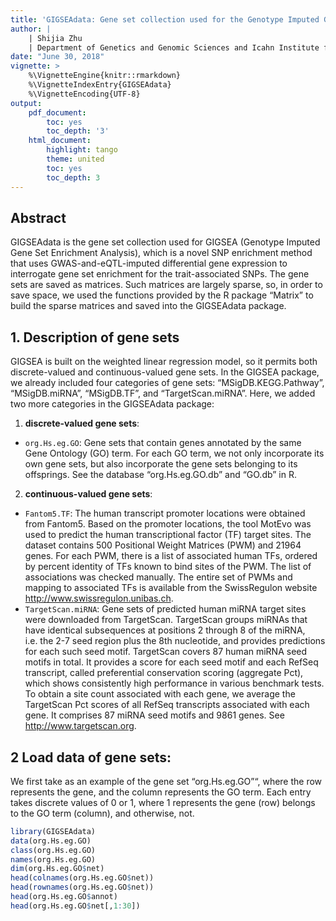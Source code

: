 ```yaml
---
title: 'GIGSEAdata: Gene set collection used for the Genotype Imputed Gene Set Enrichment Analysis (GIGSEA)'
author: |
    | Shijia Zhu
    | Department of Genetics and Genomic Sciences and Icahn Institute for Genomics and Multiscale Biology, Icahn School of Medicine at Mount Sinai, New York, NY 10029, USA
date: "June 30, 2018"
vignette: >
    %\VignetteEngine{knitr::rmarkdown}
    %\VignetteIndexEntry{GIGSEAdata}
    %\VignetteEncoding{UTF-8}
output:
    pdf_document:
        toc: yes
        toc_depth: '3'
    html_document:
        highlight: tango
        theme: united
        toc: yes
        toc_depth: 3
---
```


## Abstract
GIGSEAdata is the gene set collection used for GIGSEA (Genotype Imputed Gene 
Set Enrichment Analysis), which is a novel SNP enrichment method that uses
GWAS-and-eQTL-imputed differential gene expression to interrogate gene set
enrichment for the trait-associated SNPs. The gene sets are saved as matrices. 
Such matrices are largely sparse, so, in order to save space, we used the 
functions provided by the R package "Matrix" to build the sparse matrices and 
saved into the GIGSEAdata package.  

## 1. Description of gene sets
GIGSEA is built on the weighted linear regression model, so it permits both 
discrete-valued and continuous-valued gene sets. In the GIGSEA package, we 
already included four categories of gene sets: "MSigDB.KEGG.Pathway",
"MSigDB.miRNA", "MSigDB.TF", and "TargetScan.miRNA". Here, we added two more 
categories in the GIGSEAdata package:

1) **discrete-valued gene sets**:
- `org.Hs.eg.GO`: Gene sets that contain genes annotated by the same Gene 
Ontology (GO) term. For each GO term, we not only incorporate its own gene 
sets, but also incorporate the gene sets belonging to its offsprings. See the
database "org.Hs.eg.GO.db" and "GO.db" in R. 

2) **continuous-valued gene sets**:
- `Fantom5.TF`: The human transcript promoter locations were obtained from 
Fantom5. Based on the promoter locations, the tool MotEvo was used to predict 
the human transcriptional factor (TF) target sites. The dataset contains 500 
Positional Weight Matrices (PWM) and 21964 genes. For each PWM, there is a list
of associated human TFs, ordered by percent identity of TFs known to bind sites
of the PWM. The list of associations was checked manually. The entire set of 
PWMs and mapping to associated TFs is available from the SwissRegulon website
<http://www.swissregulon.unibas.ch>.
- `TargetScan.miRNA`: Gene sets of predicted human miRNA target sites were 
downloaded from TargetScan. TargetScan groups miRNAs that have identical 
subsequences at positions 2 through 8 of the miRNA, i.e. the 2-7 seed region 
plus the 8th nucleotide, and provides predictions for each such seed motif. 
TargetScan covers 87 human miRNA seed motifs in total. It provides a score for 
each seed motif and each RefSeq transcript, called preferential conservation 
scoring (aggregate Pct), which shows consistently high performance in various 
benchmark tests. To obtain a site count associated with each gene, we average 
the TargetScan Pct scores of all RefSeq transcripts associated with each gene. 
It comprises 87 miRNA seed motifs and 9861 genes. 
See <http://www.targetscan.org>.


## 2 Load data of gene sets:
We first take as an example of the gene set "org.Hs.eg.GO"", where the row
represents the gene, and the column represents the GO term. Each entry takes
discrete values of 0 or 1, where 1 represents the gene (row) belongs to the 
GO term (column), and otherwise, not.  
```r
library(GIGSEAdata)
data(org.Hs.eg.GO)
class(org.Hs.eg.GO)
names(org.Hs.eg.GO)
dim(org.Hs.eg.GO$net)
head(colnames(org.Hs.eg.GO$net))
head(rownames(org.Hs.eg.GO$net))
head(org.Hs.eg.GO$annot)
head(org.Hs.eg.GO$net[,1:30])
```
